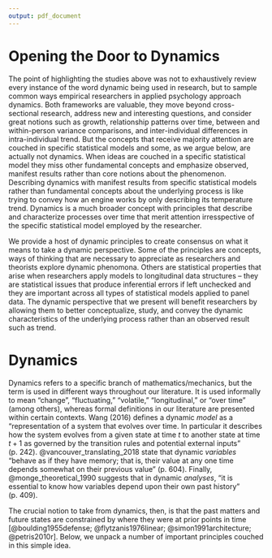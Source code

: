 ```yaml
---
output: pdf_document
---
```


# Opening the Door to Dynamics

The point of highlighting the studies above was not to exhaustively review every instance of the word dynamic being used in research, but to sample common ways empirical researchers in applied psychology approach dynamics. Both frameworks are valuable, they move beyond cross-sectional research, address new and interesting questions, and consider great notions such as growth, relationship patterns over time, between and within-person variance comparisons, and inter-individual differences in intra-individual trend. But the concepts that receive majority attention are couched in specific statistical models and some, as we argue below, are actually not dynamics. When ideas are couched in a specific statistical model they miss other fundamental concepts and emphasize observed, manifest results rather than core notions about the phenomenon. Describing dynamics with manifest results from specific statistical models rather than fundamental concepts about the underlying process is like trying to convey how an engine works by only describing its temperature trend. Dynamics is a much broader concept with principles that describe and characterize processes over time that merit attention irresspective of the specific statistical model employed by the researcher. 

We provide a host of dynamic principles to create consensus on what it means to take a dynamic perspective. Some of the principles are concepts, ways of thinking that are necessary to appreciate as researchers and theorists explore dynamic phenomona. Others are statistical properties that arise when researchers apply models to longitudinal data structures -- they are statistical issues that produce inferential errors if left unchecked and they are important across all types of statistical models applied to panel data. The dynamic perspective that we present will benefit researchers by allowing them to better conceptualize, study, and convey the dynamic characteristics of the underlying process rather than an observed result such as trend. 

# Dynamics

Dynamics refers to a specific branch of mathematics/mechanics, but the term is used in different ways throughout our literature. It is used informally to mean "change", "fluctuating," "volatile," "longitudinal," or "over time" (among others), whereas formal definitions in our literature are presented within certain contexts. Wang (2016) defines a dynamic *model* as a "representation of a system that evolves over time. In particular it describes how the system evolves from a given state at time *t* to another state at time $t + 1$ as governed by the transition rules and potential external inputs" (p. 242). @vancouver_translating_2018 state that dynamic *variables* "behave as if they have memory; that is, their value at any one time depends somewhat on their previous value" (p. 604). Finally, @monge_theoretical_1990 suggests that in dynamic *analyses*, "it is essential to know how variables depend upon their own past history" (p. 409). 

The crucial notion to take from dynamics, then, is that the past matters and future states are constrained by where they were at prior points in time [@boulding1955defense; @flytzanis1976linear; @simon1991architecture; @petris2010r]. Below, we unpack a number of important principles couched in this simple idea.
